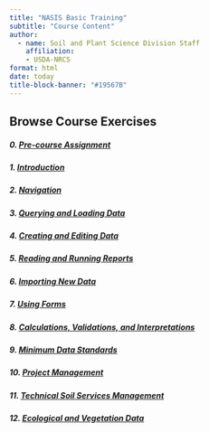 ```yaml
---
title: "NASIS Basic Training"
subtitle: "Course Content"
author:
  - name: Soil and Plant Science Division Staff
    affiliation:
    - USDA-NRCS
format: html
date: today
title-block-banner: "#19567B"
---
```


## Browse Course Exercises

##### 0. [Pre-course Assignment](https://ncss-tech.github.io/nasis_training/content/pre-course.html)
##### 1. [Introduction](https://ncss-tech.github.io/nasis_training/content/introduction.html)
##### 2. [Navigation](https://ncss-tech.github.io/nasis_training/content/navigation.html)
##### 3. [Querying and Loading Data](https://ncss-tech.github.io/nasis_training/content/query-load.html)
##### 4. [Creating and Editing Data](https://ncss-tech.github.io/nasis_training/content/creating-editing.html)
##### 5. [Reading and Running Reports](https://ncss-tech.github.io/nasis_training/content/reports.html)
##### 6. [Importing New Data](https://ncss-tech.github.io/nasis_training/content/import.html)
##### 7. [Using Forms](https://ncss-tech.github.io/nasis_training/content/forms.html)
##### 8. [Calculations, Validations, and Interpretations](https://ncss-tech.github.io/nasis_training/content/calcsvals.html)
##### 9. [Minimum Data Standards](https://ncss-tech.github.io/nasis_training/content/mindata.html)
##### 10. [Project Management](https://ncss-tech.github.io/nasis_training/content/project.html)
##### 11. [Technical Soil Services Management](https://ncss-tech.github.io/nasis_training/content/tss.html)
##### 12. [Ecological and Vegetation Data](https://ncss-tech.github.io/nasis_training/content/veg.html)